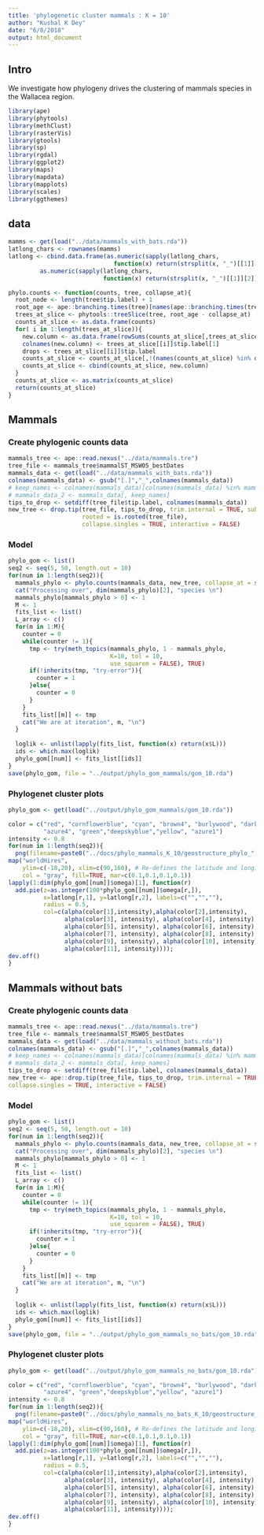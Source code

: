 ```yaml
---
title: 'phylogenetic cluster mammals : K = 10'
author: "Kushal K Dey"
date: "6/8/2018"
output: html_document
---
```


## Intro 

We investigate how phylogeny drives the clustering of mammals species in the
Wallacea region.

```r
library(ape)
library(phytools)
library(methClust)
library(rasterVis)
library(gtools)
library(sp)
library(rgdal)
library(ggplot2)
library(maps)
library(mapdata)
library(mapplots)
library(scales)
library(ggthemes)
```

## data

```r
mamms <- get(load("../data/mammals_with_bats.rda"))
latlong_chars <- rownames(mamms)
latlong <- cbind.data.frame(as.numeric(sapply(latlong_chars, 
                              function(x) return(strsplit(x, "_")[[1]][1]))),
         as.numeric(sapply(latlong_chars, 
                           function(x) return(strsplit(x, "_")[[1]][2]))))
```

```r
phylo.counts <- function(counts, tree, collapse_at){
  root_node <- length(tree$tip.label) + 1
  root_age <- ape::branching.times(tree)[names(ape::branching.times(tree)) == root_node]
  trees_at_slice <- phytools::treeSlice(tree, root_age - collapse_at)
  counts_at_slice <- as.data.frame(counts)
  for( i in 1:length(trees_at_slice)){
    new.column <- as.data.frame(rowSums(counts_at_slice[,trees_at_slice[[i]]$tip.label]))
    colnames(new.column) <- trees_at_slice[[i]]$tip.label[1]
    drops <- trees_at_slice[[i]]$tip.label
    counts_at_slice <- counts_at_slice[,!(names(counts_at_slice) %in% drops)]
    counts_at_slice <- cbind(counts_at_slice, new.column)
  }
  counts_at_slice <- as.matrix(counts_at_slice)
  return(counts_at_slice)
}
```


## Mammals

### Create phylogenic counts data

```r
mammals_tree <- ape::read.nexus("../data/mammals.tre")
tree_file <- mammals_tree$mammalST_MSW05_bestDates
mammals_data <- get(load("../data/mammals_with_bats.rda"))
colnames(mammals_data) <- gsub("[.]","_",colnames(mammals_data))
# keep_names <- colnames(mammals_data)[colnames(mammals_data) %in% mammals_tree$mammalST_MSW05_bestDates$tip.label]
# mammals_data_2 <- mammals_data[, keep_names]
tips_to_drop <- setdiff(tree_file$tip.label, colnames(mammals_data))
new_tree <- drop.tip(tree_file, tips_to_drop, trim.internal = TRUE, subtree = FALSE, root.edge = 0,
                     rooted = is.rooted(tree_file),
                     collapse.singles = TRUE, interactive = FALSE)
```


### Model

```r
phylo_gom <- list()
seq2 <- seq(5, 50, length.out = 10)
for(num in 1:length(seq2)){
  mammals_phylo <- phylo.counts(mammals_data, new_tree, collapse_at = seq2[num])
  cat("Processing over", dim(mammals_phylo)[2], "species \n")
  mammals_phylo[mammals_phylo > 0] <- 1
  M <- 1
  fits_list <- list()
  L_array <- c()
  for(m in 1:M){
    counter = 0
    while(counter != 1){
      tmp <- try(meth_topics(mammals_phylo, 1 - mammals_phylo,
                             K=10, tol = 10,
                             use_squarem = FALSE), TRUE)
      if(!inherits(tmp, "try-error")){
        counter = 1
      }else{
        counter = 0
      }
    }
    fits_list[[m]] <- tmp
    cat("We are at iteration", m, "\n")
  }
  
  loglik <- unlist(lapply(fits_list, function(x) return(x$L)))
  ids <- which.max(loglik)
  phylo_gom[[num]] <- fits_list[[ids]]
}
save(phylo_gom, file = "../output/phylo_gom_mammals/gom_10.rda")
```

### Phylogenet cluster plots

```r
phylo_gom <- get(load("../output/phylo_gom_mammals/gom_10.rda"))
```

```r
color = c("red", "cornflowerblue", "cyan", "brown4", "burlywood", "darkgoldenrod1",
          "azure4", "green","deepskyblue","yellow", "azure1")
intensity <- 0.8
for(num in 1:length(seq2)){
  png(filename=paste0("../docs/phylo_mammals_K_10/geostructure_phylo_", seq2[num], ".png"),width = 1000, height = 800)
map("worldHires",
    ylim=c(-18,20), xlim=c(90,160), # Re-defines the latitude and longitude range
    col = "gray", fill=TRUE, mar=c(0.1,0.1,0.1,0.1))
lapply(1:dim(phylo_gom[[num]]$omega)[1], function(r)
  add.pie(z=as.integer(100*phylo_gom[[num]]$omega[r,]),
          x=latlong[r,1], y=latlong[r,2], labels=c("","",""),
          radius = 0.5,
          col=c(alpha(color[1],intensity),alpha(color[2],intensity),
                alpha(color[3], intensity), alpha(color[4], intensity),
                alpha(color[5], intensity), alpha(color[6], intensity),
                alpha(color[7], intensity), alpha(color[8], intensity),
                alpha(color[9], intensity), alpha(color[10], intensity),
                alpha(color[11], intensity))));
dev.off()
}

```


## Mammals without bats


### Create phylogenic counts data

```r
mammals_tree <- ape::read.nexus("../data/mammals.tre")
tree_file <- mammals_tree$mammalST_MSW05_bestDates
mammals_data <- get(load("../data/mammals_without_bats.rda"))
colnames(mammals_data) <- gsub("[.]","_",colnames(mammals_data))
# keep_names <- colnames(mammals_data)[colnames(mammals_data) %in% mammals_tree$mammalST_MSW05_bestDates$tip.label]
# mammals_data_2 <- mammals_data[, keep_names]
tips_to_drop <- setdiff(tree_file$tip.label, colnames(mammals_data))
new_tree <- ape::drop.tip(tree_file, tips_to_drop, trim.internal = TRUE, subtree = FALSE, root.edge = 0, rooted = is.rooted(tree_file),
collapse.singles = TRUE, interactive = FALSE)
```

### Model

```r
phylo_gom <- list()
seq2 <- seq(5, 50, length.out = 10)
for(num in 1:length(seq2)){
  mammals_phylo <- phylo.counts(mammals_data, new_tree, collapse_at = seq2[num])
  cat("Processing over", dim(mammals_phylo)[2], "species \n")
  mammals_phylo[mammals_phylo > 0] <- 1
  M <- 1
  fits_list <- list()
  L_array <- c()
  for(m in 1:M){
    counter = 0
    while(counter != 1){
      tmp <- try(meth_topics(mammals_phylo, 1 - mammals_phylo,
                             K=10, tol = 10,
                             use_squarem = FALSE), TRUE)
      if(!inherits(tmp, "try-error")){
        counter = 1
      }else{
        counter = 0
      }
    }
    fits_list[[m]] <- tmp
    cat("We are at iteration", m, "\n")
  }
  
  loglik <- unlist(lapply(fits_list, function(x) return(x$L)))
  ids <- which.max(loglik)
  phylo_gom[[num]] <- fits_list[[ids]]
}
save(phylo_gom, file = "../output/phylo_gom_mammals_no_bats/gom_10.rda")
```

### Phylogenet cluster plots

```r
phylo_gom <- get(load("../output/phylo_gom_mammals_no_bats/gom_10.rda"))
```

```r
color = c("red", "cornflowerblue", "cyan", "brown4", "burlywood", "darkgoldenrod1",
          "azure4", "green","deepskyblue","yellow", "azure1")
intensity <- 0.8
for(num in 1:length(seq2)){
  png(filename=paste0("../docs/phylo_mammals_no_bats_K_10/geostructure_phylo_", seq2[num], ".png"),width = 1000, height = 800)
map("worldHires",
    ylim=c(-18,20), xlim=c(90,160), # Re-defines the latitude and longitude range
    col = "gray", fill=TRUE, mar=c(0.1,0.1,0.1,0.1))
lapply(1:dim(phylo_gom[[num]]$omega)[1], function(r)
  add.pie(z=as.integer(100*phylo_gom[[num]]$omega[r,]),
          x=latlong[r,1], y=latlong[r,2], labels=c("","",""),
          radius = 0.5,
          col=c(alpha(color[1],intensity),alpha(color[2],intensity),
                alpha(color[3], intensity), alpha(color[4], intensity),
                alpha(color[5], intensity), alpha(color[6], intensity),
                alpha(color[7], intensity), alpha(color[8], intensity),
                alpha(color[9], intensity), alpha(color[10], intensity),
                alpha(color[11], intensity))));
dev.off()
}

```
